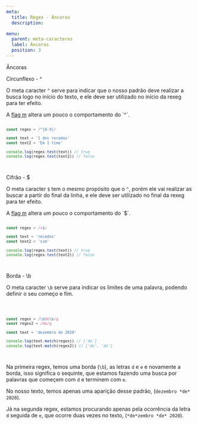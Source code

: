 ```yaml
---
meta:
  title: Regex - Âncoras
  description:

menu:
  parent: meta-caracteres
  label: Âncoras
  position: 3
---
```



<Heading>Âncoras</Heading>

<Heading as="h2">Circunflexo - &#94;</Heading>

O meta caracter `^` serve para indicar que o nosso padrão deve realizar a busca logo no início do texto, e ele deve ser utilizado no início da rexeg para ter efeito.

<CustomBlock>
A <a href="/docs/flags#m" target="_blank">flag m</a> altera um pouco o comportamento do `^`.
</CustomBlock>

<Code language="js">

```js
const regex = /^[0-9]/

const text = '1 dos recados'
const text2 = 'Em 1 time'

console.log(regex.test(text)) // true
console.log(regex.test(text2)) // false
```

</Code>

<Heading as="h2">Cifrão - &#36;</Heading>

O meta caracter `$` tem o mesmo propósito que o `^`, porém ele vai realizar as buscar a partir do final da linha, e ele deve ser utilizado no final da rexeg para ter efeito.

<CustomBlock>
A <a href="/docs/flags#m" target="_blank">flag m</a> altera um pouco o comportamento do `$`.
</CustomBlock>

<Code language="js">

```js
const regex = /s$/

const text = 'recados'
const text2 = 'sim'

console.log(regex.test(text)) // true
console.log(regex.test(text2)) // false
```

</Code>

<Heading as="h2">Borda - &#92;b</Heading>

O meta caracter `\b` serve para indicar os limites de uma palavra, podendo definir o seu começo e fim.

<Code language="js">

```js
const regex = /\bde\b/g
const regex2 = /de/g

const text = 'dezembro de 2020'

console.log(text.match(regex)) // ['de']
console.log(text.match(regex2)) // ['de', 'de']
```

</Code>

Na primeira regex, temos uma borda (`\b`), as letras `d` e `e` e novamente a borda, isso significa o sequinte, que estamos fazendo uma busca por palavras que começem com `d` e terminem com `e`.

No nosso texto, temos apenas uma aparição desse padrão, (`dezembro *de* 2020`).

Já na segunda regex, estamos procurando apenas pela ocorrência da letra `d` seguida de `e`, que ocorre duas vezes no texto, (`*de*zembro *de* 2020`).

